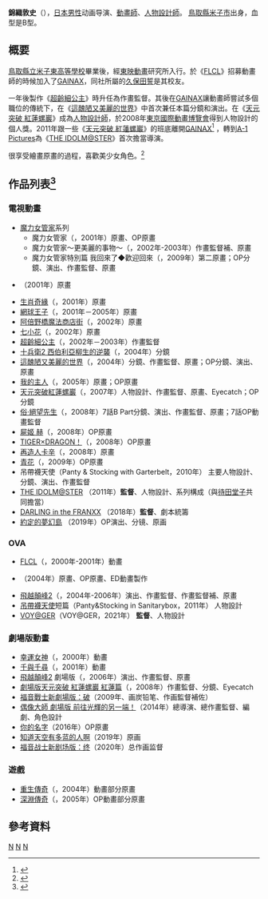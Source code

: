 {{noteTA|G1=Anime}}
{{Japanese|japanese=錦織 敦史|kana=にしごり あつし|romaji=Nishigori Atsushi}}

'''錦織敦史'''（{{bd|1978年|9月14日|catIdx=Nishigori Atsushi}}），[[日本|日本]][[男性|男性]]动画导演、[[動畫師|動畫師]]、[[人物設計師|人物設計師]]。 [[鳥取縣|鳥取縣]][[米子市|米子市]]出身，血型是B型。

== 概要 ==
[[鳥取縣立米子東高等學校|鳥取縣立米子東高等學校]]畢業後，經[[東映動畫|東映動畫]]研究所入行。於《[[FLCL|FLCL]]》招募動畫師的時候加入了[[GAINAX|GAINAX]]，同社所屬的[[久保田誓|久保田誓]]是其校友。

一年後製作《[[超齡細公主|超齡細公主]]》時升任為作畫監督。其後在[[GAINAX|GAINAX]]讓動畫師嘗試多個職位的傳統下，在《[[這醜陋又美麗的世界|這醜陋又美麗的世界]]》中首次兼任本篇分鏡和演出。在《[[天元突破_紅蓮螺巖|天元突破 紅蓮螺巖]]》成為[[人物設計師|人物設計師]]，於2008年[[東京國際動畫博覽會|東京國際動畫博覽會]]得到人物設計的個人獎。2011年跟一些《[[天元突破_紅蓮螺巖|天元突破 紅蓮螺巖]]》的班底離開[[GAINAX|GAINAX]]<ref>{{Cite web |url=http://blog.esuteru.com/archives/3675036.html |title=ガイナックスのトップクリエイターが退社しまくっているとの噂が広がる |access-date=2011-07-09 |archive-date=2020-11-14 |archive-url=https://web.archive.org/web/20201114160427/http://blog.esuteru.com/archives/3675036.html |dead-url=no }}</ref>
，轉到[[A-1_Pictures|A-1 Pictures]]為《[[THE_IDOLM@STER|THE IDOLM@STER]]》首次擔當導演。

很享受繪畫原畫的過程，喜歡美少女角色。<ref>{{Cite web |url=http://www.style.fm/as/01_talk/gaina02.shtml |title=ガイナックス若手アニメーター紹介　錦織敦史 |access-date=2011-07-09 |archive-date=2021-03-08 |archive-url=https://web.archive.org/web/20210308154018/http://www.style.fm/as/01_talk/gaina02.shtml |dead-url=no }}</ref>

== 作品列表<ref>{{Cite web |url=http://www.allcinema.net/prog/show_p.php?num_p=782145 |title=allcinema製作資訊列表 |access-date=2011-07-09 |archive-date=2019-07-01 |archive-url=https://web.archive.org/web/20190701140133/http://www.allcinema.net/prog/show_p.php?num_p=782145 |dead-url=no }}</ref> == 
=== 電視動畫 ===
* [[魔力女管家|魔力女管家]]系列 
** 魔力女管家（{{lang|ja|まほろまてぃっく}}，2001年）原畫、OP原畫 
** 魔力女管家～更美麗的事物～（{{lang|ja|まほろまてぃっく〜もっと美しいもの〜}}，2002年-2003年）作畫監督補、原畫 
** 魔力女管家特別篇 我回來了◆歡迎回來（{{lang|ja|まほろまてぃっく特別編 ただいま◆おかえり}}，2009年）第二原畫；OP分鏡、演出、作畫監督、原畫 
* {{lang|ja|学園戦記ムリョウ}} （2001年）原畫 
* [[生肖奇緣|生肖奇緣]]（{{lang|ja|フルーツバスケット}}，2001年）原畫 
* [[網球王子|網球王子]]（{{lang|ja|テニスの王子様}}，2001年－2005年）原畫 
* [[阿倍野橋魔法商店街|阿倍野橋魔法商店街]]（{{lang|ja|アベノ橋魔法☆商店街}}，2002年）原畫 
* [[七小花|七小花]]（{{lang|ja|七人のナナ}}，2002年）原畫 
* [[超齡細公主|超齡細公主]]（{{lang|ja|ぷちぷり*ユーシィ}}，2002年－2003年）作畫監督 
* [[十兵衛|十兵衛2 西伯利亞柳生的逆襲]]（{{lang|ja|十兵衛ちゃん2}}，2004年）分鏡 
* [[這醜陋又美麗的世界|這醜陋又美麗的世界]]（{{lang|ja|この醜くも美しい世界}}，2004年）分鏡、作畫監督、原畫；OP分鏡、演出、原畫 
* [[我的主人|我的主人]]（{{lang|ja|これが私のご主人様}}，2005年）原畫；OP原畫 
* [[天元突破紅蓮螺巖|天元突破紅蓮螺巖]]（{{lang|ja|天元突破グレンラガン}}，2007年）人物設計、作畫監督、原畫、Eyecatch；OP分鏡
* [[絕望先生|俗·絕望先生]]（{{lang|ja|俗・さよなら絶望先生}}，2008年）7話B Part分鏡、演出、作畫監督、原畫；7話OP動畫監督 
* [[屍姬|屍姬 赫]]（{{lang|ja|屍姫 赫}}，2008年）OP原畫 
* [[TIGER×DRAGON！|TIGER×DRAGON！]]（{{lang|ja|とらドラ!}}，2008年）OP原畫 
* [[再造人卡辛|再造人卡辛]]（{{lang|ja|キャシャーン Sins}}，2008年）原畫 
* [[青花_(漫畫)|青花]]（{{lang|ja|青い花}}，2009年）OP原畫 
* 吊帶襪天使（Panty & Stocking with Garterbelt，2010年） 主要人物設計、分鏡、演出、作畫監督 
* [[THE_IDOLM@STER|THE IDOLM@STER]] （2011年）'''監督'''、人物設計、系列構成（與[[待田堂子|待田堂子]]共同擔當）
* [[DARLING_in_the_FRANXX|DARLING in the FRANXX]] （2018年）'''監督'''、劇本統籌
* [[約定的夢幻島|約定的夢幻島]] （2019年）OP演出、分镜、原画

=== OVA ===
* [[FLCL|FLCL]]（{{lang|ja|フリクリ}}，2000年-2001年）動畫 
* {{lang|ja|まかせてイルか!}} （2004年）原畫、OP原畫、ED動畫製作 
* [[飛越顛峰2|飛越顛峰2]]（{{lang|ja|トップをねらえ2!}}，2004年-2006年）演出、作畫監督、作畫監督補、原畫 
* [[吊帶襪天使|吊帶襪天使]]短篇（Panty&Stocking in Sanitarybox，2011年） 人物設計
* [[偶像大師|VOY@GER]]（VOY@GER，2021年） '''監督'''、人物設計

=== 劇場版動畫 ===
* [[幸運女神|幸運女神]]（{{lang|ja|ああっ女神さまっ}}，2000年）動畫 
* [[千與千尋|千與千尋]]（{{lang|ja|千と千尋の神隠し}}，2001年）動畫 
* [[飛越顛峰2|飛越顛峰2]] 劇場版（{{lang|ja|トップをねらえ2!劇場版}}，2006年）演出、作畫監督、原畫 
* [[天元突破_紅蓮螺巖|劇場版天元突破 紅蓮螺巖 紅蓮篇]]（{{lang|ja|劇場版 天元突破グレンラガン 紅蓮篇}}，2008年）作畫監督、分鏡、Eyecatch
* [[福音戰士新劇場版：破|福音戰士新劇場版：破]]（2009年、画炭铅笔、作画監督補佐）
* [[偶像大師_劇場版_前往光輝的另一端！|偶像大師 劇場版 前往光輝的另一端！]]（2014年）總導演、總作畫監督、編劇、角色設計
* [[你的名字|你的名字]]（2016年）OP原畫 
* [[知道天空有多蓝的人啊|知道天空有多蓝的人啊]]（2019年）原画
* [[福音战士新剧场版：终|福音战士新剧场版：终]]（2020年）总作画监督

===  遊戲 ===
* [[重生傳奇|重生傳奇]]（{{lang|ja|テイルズ オブ リバース}}，2004年）動畫部分原畫 
* [[深淵傳奇|深淵傳奇]]（{{lang|ja|テイルズ オブ ジ アビス}}，2005年）OP動畫部分原畫

== 參考資料 ==
{{Reflist|2}}

[[Category:動畫人物設計師|N]]
[[Category:日本動畫導演|N]]
[[Category:鳥取縣出身人物|N]]
